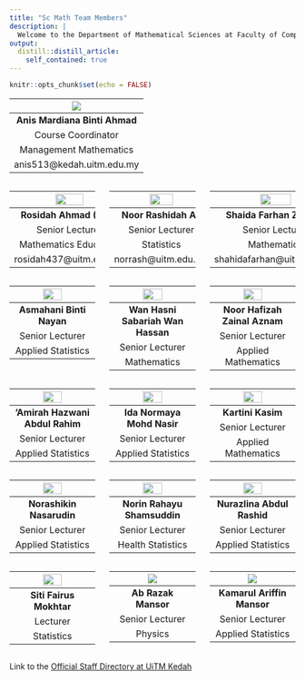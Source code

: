 ```yaml
---
title: "Sc Math Team Members"
description: |
  Welcome to the Department of Mathematical Sciences at Faculty of Computer and Mathematical Sciences, UiTM Kedah Branch Campus. We offers servicing courses in Mathematics and Statistics to all the faculties at UiTM Kedah. We started with  Department of Quantitative Sciences and in 2007 it has gone through a rebranding process and is now called Department of Mathematical Sciences. Currently, the Department of Mathematical Sciences consists of 17 lecturers (7 Mathematics, 9 Statistics and 1 Physics).
output: 
  distill::distill_article:
    self_contained: true
---
```


```r
knitr::opts_chunk$set(echo = FALSE)
```

|![](images/anis_mardiana.jpg)|  
|:-----:|
| **Anis Mardiana Binti Ahmad** |    
| Course Coordinator |    
| Management Mathematics |
| anis513@kedah.uitm.edu.my |

:::::: {style="display: flex; "}

::: {.column width="30%"}
|![](images/rosidah_ahmad.jpg){width="50%" height="50%" style="display: rounded-circle; margin: 0 auto"}|  
|:-----:|
| **Rosidah Ahmad (PhD)** |    
| Senior Lecturer |    
| Mathematics Education |  
| rosidah437@uitm.edu.my |
:::

::: {.column width="5%"}
\ 
<!-- an empty Div (with a whitespace), serving as
a column separator -->
:::

::: {.column width="30%"}
|![](images/noor_rashidah_ali.jpg){width="50%" height="50%" style="display: rounded-circle; margin: 0 auto"}|  
|:-----:|
| **Noor Rashidah Ali** |    
| Senior Lecturer |    
| Statistics |  
| norrash@uitm.edu.my |
:::

::: {.column width="5%"}
\ 
<!-- an empty Div (with a whitespace), serving as
a column separator -->
:::

::: {.column width="30%"}  
|![](images/shahida_farhan.jpg){width="50%" height="50%" style="display: rounded-circle; margin: 0 auto"}|
|:-----:|
| **Shaida Farhan Zakaria** |    
| Senior Lecturer |    
| Mathematics |  
| shahidafarhan@uitm.edu.my |
:::

::::::  

:::::: {style="display: flex; "}

::: {.column width="30%"}  
|![](images/asmahani_nayan.jpg){width="50%" height="50%" style="display: rounded-circle; margin: 0 auto"}|
|:-----:|
| **Asmahani Binti Nayan** |    
| Senior Lecturer |    
| Applied Statistics |  
:::

::: {.column width="5%"}
\ 
<!-- an empty Div (with a whitespace), serving as
a column separator -->
:::

::: {.column width="30%"}
|![](images/wan_hasni_sabariah.jpg){width="50%" height="50%" style="display: rounded-circle; margin: 0 auto"}|  
|:-----:|
| **Wan Hasni Sabariah Wan Hassan** |    
| Senior Lecturer |    
| Mathematics |  
:::

::: {.column width="5%"}
\ 
<!-- an empty Div (with a whitespace), serving as
a column separator -->
:::

::: {.column width="30%"}
|![](images/noor_hafizah_zainal_aznam.jpg){width="50%" height="50%" style="display: rounded-circle; margin: 0 auto"}|  
|:-----:|
| **Noor Hafizah Zainal Aznam** |    
| Senior Lecturer |   
| Applied Mathematics |  
:::

::::::  

:::::: {style="display: flex; "}

::: {.column width="30%"}  
|![](images/amirah.jpg){width="50%" height="50%" style="display: rounded-circle; margin: 0 auto"}|
|:-----:|
| **'Amirah Hazwani Abdul Rahim** |    
| Senior Lecturer |    
| Applied Statistics |  
:::

::: {.column width="5%"}
\ 
<!-- an empty Div (with a whitespace), serving as
a column separator -->
:::

::: {.column width="30%"}
|![](images/ida_normaya.jpg){width="50%" height="50%" style="display: rounded-circle; margin: 0 auto"}|  
|:-----:|
| **Ida Normaya Mohd Nasir** |    
| Senior Lecturer |    
| Applied Statistics |  
:::

::: {.column width="5%"}
\ 
<!-- an empty Div (with a whitespace), serving as
a column separator -->
:::

::: {.column width="30%"}
|![](images/kartini_kasim.jpg){width="50%" height="50%" style="display: rounded-circle; margin: 0 auto"}|  
|:-----:|
| **Kartini Kasim** |    
| Senior Lecturer |   
| Applied Mathematics |  
:::

::::::  

:::::: {style="display: flex; "}

::: {.column width="30%"}  
|![](images/norashikin_nasarudin.jpg){width="50%" height="50%" style="display: rounded-circle; margin: 0 auto"}|
|:-----:|
| **Norashikin Nasarudin** |    
| Senior Lecturer |    
| Applied Statistics |  
:::

::: {.column width="5%"}
\ 
<!-- an empty Div (with a whitespace), serving as
a column separator -->
:::

::: {.column width="30%"}
|![](images/norin.jpg){width="50%" height="50%" style="display: rounded-circle; margin: 0 auto"}|  
|:-----:|
| **Norin Rahayu Shamsuddin** |    
| Senior Lecturer |    
| Health Statistics |  
:::

::: {.column width="5%"}
\ 
<!-- an empty Div (with a whitespace), serving as
a column separator -->
:::

::: {.column width="30%"}
|![](images/nur_azlina_abdul_rahid.jpg){width="50%" height="50%" style="display: rounded-circle; margin: 0 auto"}|  
|:-----:|
| **Nurazlina Abdul Rashid** |    
| Senior Lecturer |   
| Applied Statistics |  
:::

::::::  

:::::: {style="display: flex; "}

::: {.column width="30%"}
|![](images/siti_fairus.png){width="50%" height="50%" style="display: rounded-circle; margin: 0 auto"}|  
|:-----:|
| **Siti Fairus Mokhtar** |    
| Lecturer |   
| Statistics |  
:::

::: {.column width="5%"}
\ 
<!-- an empty Div (with a whitespace), serving as
a column separator -->
:::

::: {.column width="30%"}
|![](images/ab_razak.png)|  
|:-----:|
| **Ab Razak Mansor** |    
| Senior Lecturer |    
| Physics |  
:::

::: {.column width="5%"}
\ 
<!-- an empty Div (with a whitespace), serving as
a column separator -->
:::

::: {.column width="30%"}  
|![](images/profile2.png)|
|:-----:|
| **Kamarul Ariffin Mansor** |    
| Senior Lecturer |    
| Applied Statistics |  
:::

::::::  

Link to the [Official Staff Directory at UiTM Kedah](https://kedah.uitm.edu.my/v2/index.php/directory/academic-staff/74-mathematical-science-department)  
